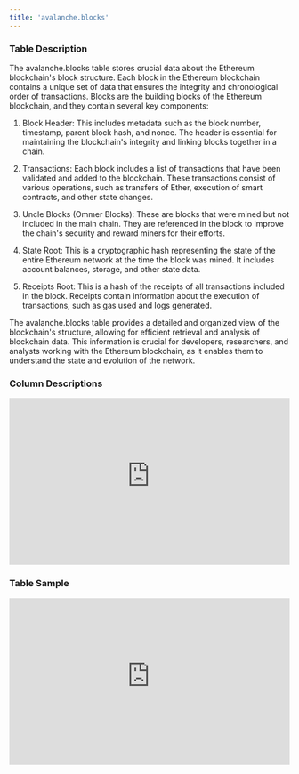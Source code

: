 ```yaml
---
title: 'avalanche.blocks'
---
```


### Table Description
The avalanche.blocks table stores crucial data about the Ethereum blockchain's block structure. Each block in the Ethereum blockchain contains a unique set of data that ensures the integrity and chronological order of transactions. Blocks are the building blocks of the Ethereum blockchain, and they contain several key components:

1. Block Header: This includes metadata such as the block number, timestamp, parent block hash, and nonce. The header is essential for maintaining the blockchain's integrity and linking blocks together in a chain.

2. Transactions: Each block includes a list of transactions that have been validated and added to the blockchain. These transactions consist of various operations, such as transfers of Ether, execution of smart contracts, and other state changes.

3. Uncle Blocks (Ommer Blocks): These are blocks that were mined but not included in the main chain. They are referenced in the block to improve the chain's security and reward miners for their efforts.

4. State Root: This is a cryptographic hash representing the state of the entire Ethereum network at the time the block was mined. It includes account balances, storage, and other state data.

5. Receipts Root: This is a hash of the receipts of all transactions included in the block. Receipts contain information about the execution of transactions, such as gas used and logs generated.

The avalanche.blocks table provides a detailed and organized view of the blockchain's structure, allowing for efficient retrieval and analysis of blockchain data. This information is crucial for developers, researchers, and analysts working with the Ethereum blockchain, as it enables them to understand the state and evolution of the network.

### Column Descriptions

<div>
    <iframe
        src="https://doc-embed-app.chainbasehq.com/columns/avalanche.blocks"
        width="100%"
        height="300px"
        frameBorder="0"
        scrolling="no"
    ></iframe>
</div>

### Table Sample

<div>
    <iframe
        src="https://doc-embed-app.chainbasehq.com/data/avalanche.blocks"
        width="100%"
        height="300px"
        frameBorder="0"
        scrolling="no"
    ></iframe>
</div>